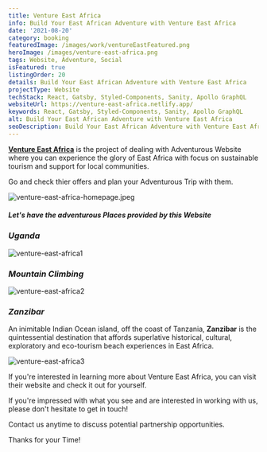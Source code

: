 ```yaml
---
title: Venture East Africa
info: Build Your East African Adventure with Venture East Africa
date: '2021-08-20'
category: booking
featuredImage: /images/work/ventureEastFeatured.png
heroImage: /images/venture-east-africa.png
tags: Website, Adventure, Social
isFeatured: true
listingOrder: 20
details: Build Your East African Adventure with Venture East Africa
projectType: Website
techStack: React, Gatsby, Styled-Components, Sanity, Apollo GraphQL
websiteUrl: https://venture-east-africa.netlify.app/
keywords: React, Gatsby, Styled-Components, Sanity, Apollo GraphQL
alt: Build Your East African Adventure with Venture East Africa
seoDescription: Build Your East African Adventure with Venture East Africa
---
```


**[Venture East Africa](https://venture-east-africa.netlify.app/)** is the project of dealing with Adventurous Website where you can experience the glory of East Africa with focus on sustainable tourism and support for local communities.

Go and check thier offers and plan your Adventurous Trip with them.

![venture-east-africa-homepage.jpeg](../images/venture-east-africa-homepage.jpeg)

#### _Let's have the adventurous Places provided by this Website_

### _Uganda_

![venture-east-africa1](../images/venture-east-africa1.jpeg)

### _Mountain Climbing_

![venture-east-africa2](../images/venture-east-africa2.jpeg)

### _Zanzibar_

An inimitable Indian Ocean island, off the coast of Tanzania, **Zanzibar** is the quintessential destination that affords superlative historical, cultural, exploratory and eco-tourism beach experiences in East Africa.

![venture-east-africa3](../images/venture-east-africa3.jpeg)

If you're interested in learning more about Venture East Africa, you can visit their website and check it out for yourself.

If you're impressed with what you see and are interested in working with us, please don't hesitate to get in touch!

Contact us anytime to discuss potential partnership opportunities.

Thanks for your Time!
